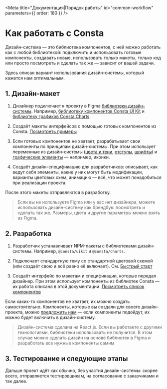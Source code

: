 
<Meta title="Документация|Порядок работы" id="common-workflow" parameters={{ order: 180 }} />

# Как работать с Consta

Дизайн-система — это библиотека компонентов, с ней можно работать
как с любой библиотекой: подключить и использовать готовые компоненты,
создавать новые, использовать только макеты, только код или просто
посмотреть и сделать так же&nbsp;— зависит от вашей задачи.

Здесь описан вариант использования дизайн-системы, который кажется
нам оптимальным.

## 1. Дизайн-макет

1. Дизайнер подключает к проекту в Figma [библиотеки дизайн-системы](https://www.figma.com/@consta). Например, [библиотеку компонентов Consta UI Kit](https://www.figma.com/community/file/853774806786762374) и [библиотеку графиков Consta Charts](https://www.figma.com/community/file/982611119114314434).

2. Создаёт макеты интерфейсов с помощью готовых компонентов из Consta. [Посмотреть примеры](https://www.figma.com/community/file/997586644523081587)

3. Если готовых компонентов не хватает, разрабатывает свои компоненты по принципам дизайн-системы. При этом использует переменные из дизайн-системы ([цвета и тени](https://www.figma.com/community/file/855572288089401017), [отступы](https://www.figma.com/community/file/855575974468435644), [шрифты](https://www.figma.com/community/file/855746990421795518)) и [графические элементы](https://www.figma.com/community/file/855772200870304447) — например, иконки.

4. Создаёт дизайн-спецификацию для разработчиков: описывает, как ведут себя элементы,
   какие у них могут быть модификации, варианты цветовых схем, анимацию —
   всё, что может понадобиться при реализации проекта.

После этого макеты отправляются в разработку.

> Если вы не используете Figma или у вас нет дизайнера,
> можете использовать дизайн-систему как брендбук: посмотреть и сделать так же.
> Размеры, цвета и другие параметры можно взять из Figma.

## 2. Разработка

1. Разработчик устанавливает NPM-пакеты с библиотеками дизайн-системы. Например, `@consta/uikit` и `@consta/charts`.

2. Подключает стандартную тему со стандартной цветовой схемой (или создаёт свою
   и всё равно её включает). См. [Быстрый старт](/?path=/docs/common-start--page)

3. Создаёт интерфейс по макетам и спецификации, которые передал дизайнер.
   При этом использует компоненты из библиотек Consta — их работа описана в этой
   документации. [Посмотреть список компонентов](?path=/docs/common-preview--page)

Если каких-то компонентов не хватает, их можно создать самостоятельно.
Компоненты, которые вы создали для своего дизайн-проекта, можно [предложить нам](?path=/docs/common-addcomponent--page) —
если компоненты подойдут, их можно будет включить в дизайн-систему.

> Дизайн-система сделана на React.js. Если вы работаете с другими технологиями,
> библиотеки использовать не получится. В этом случае
> можно сделать дизайн на основе библиотек в Figma и разработать
> все нужные компоненты самим.

## 3. Тестирование и следующие этапы

Дальше проект идёт как обычно, без участия дизайн-системы:
скорее всего, отправляется тестировщикам,
на согласование с заказчиками и так далее.
